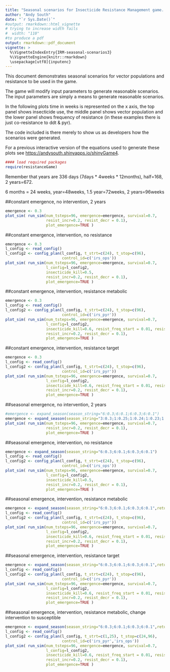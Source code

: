 ```yaml
---
title: "Seasonal scenarios for Insecticide Resistance Management game. v3"
author: "Andy South"
date: "`r Sys.Date()`"
#output: rmarkdown::html_vignette
# trying to increase width fails
#  width: "110" 
#to produce a pdf
output: rmarkdown::pdf_document
vignette: >
  %\VignetteIndexEntry{IRM-seasonal-scenarios3}
  %\VignetteEngine{knitr::rmarkdown}
  \usepackage[utf8]{inputenc}
---
```


This document demonstrates seasonal scenarios for vector populations and resistance to be used in the game.


The game will modify input parameters to generate reasonable scenarios. The input parameters are simply a means to generate reasonable scenarios.


In the following plots time in weeks is represented on the x axis, the top panel shows insecticide use, the middle panel shows vector population and the lower panel shows frequency of resistance (in these examples there is just co-resistance to ddt & pyr). 


The code included is there merely to show us as developers how the scenarios were generated.

For a previous interactive version of the equations used to generate these plots see [https://andysouth.shinyapps.io/shinyGame4](https://andysouth.shinyapps.io/shinyGame4).


```r
#### load required packages
require(resistanceGame)
```

Remember that years are 336 days (7days * 4weeks * 12months), half=168, 2 years=672.

6 months = 24 weeks, year=48weeks, 1.5 year=72weeks, 2 years=96weeks

\newpage

##constant emergence, no intervention, 2 years

```r

emergence <- 0.3
plot_sim( run_sim(num_tsteps=96, emergence=emergence, survival=0.7,
                  resist_incr=0.2, resist_decr = 0.1), 
                  plot_emergence=TRUE )
```

\newpage

##constant emergence, intervention, no resistance

```r

emergence <- 0.3
l_config <- read_config()
l_config2 <- config_plan(l_config, t_strt=c(24), t_stop=c(96),
                         control_id=c('irs_ops'))
plot_sim( run_sim(num_tsteps=96, emergence=emergence, survival=0.7,
                  l_config=l_config2,
                  insecticide_kill=0.5,
                  resist_incr=0.2, resist_decr = 0.1), 
                  plot_emergence=TRUE )
```

\newpage


##constant emergence, intervention, resistance metabolic

```r

emergence <- 0.3
l_config <- read_config()
l_config2 <- config_plan(l_config, t_strt=c(24), t_stop=c(96),
                         control_id=c('irs_pyr'))
plot_sim( run_sim(num_tsteps=96, emergence=emergence, survival=0.7,
                  l_config=l_config2,
                  insecticide_kill=0.6, resist_freq_start = 0.01, resist_mech='metabolic',
                  resist_incr=0.2, resist_decr = 0.1), 
                  plot_emergence=TRUE )
```

\newpage


##constant emergence, intervention, resistance target

```r

emergence <- 0.3
l_config <- read_config()
l_config2 <- config_plan(l_config, t_strt=c(24), t_stop=c(96),
                         control_id=c('irs_pyr'))
plot_sim( run_sim(num_tsteps=96, emergence=emergence, survival=0.7,
                  l_config=l_config2,
                  insecticide_kill=0.6, resist_freq_start = 0.01, resist_mech='target',
                  resist_incr=0.2, resist_decr = 0.1), 
                  plot_emergence=TRUE )
```

\newpage


##seasonal emergence, no intervention, 2 years

```r

#emergence <- expand_season(season_string="6:0.3;6:0.1;6:0.3;6:0.1")
emergence <- expand_season(season_string="3:0.3;1:0.25;1:0.24;1:0.23;1:0.22;1:0.21;1:0.20;1:0.19;1:0.18;1:0.17;1:0.16;6:0.3;6:0.1",return_tstep='weeks')
plot_sim( run_sim(num_tsteps=96, emergence=emergence, survival=0.7,
                  resist_incr=0.2, resist_decr = 0.1), 
                  plot_emergence=TRUE )
```

\newpage


##seasonal emergence, intervention, no resistance

```r

emergence <- expand_season(season_string="6:0.3;6:0.1;6:0.3;6:0.1")
l_config <- read_config()
l_config2 <- config_plan(l_config, t_strt=c(24), t_stop=c(96),
                         control_id=c('irs_ops'))
plot_sim( run_sim(num_tsteps=96, emergence=emergence, survival=0.7,
                  l_config=l_config2,
                  insecticide_kill=0.5,
                  resist_incr=0.2, resist_decr = 0.1), 
                  plot_emergence=TRUE )
```

\newpage


##seasonal emergence, intervention, resistance metabolic

```r

emergence <- expand_season(season_string="6:0.3;6:0.1;6:0.3;6:0.1",return_tstep='weeks')
l_config <- read_config()
l_config2 <- config_plan(l_config, t_strt=c(24), t_stop=c(96),
                         control_id=c('irs_pyr'))
plot_sim( run_sim(num_tsteps=96, emergence=emergence, survival=0.7,
                  l_config=l_config2,
                  insecticide_kill=0.6, resist_freq_start = 0.01, resist_mech='metabolic',
                  resist_incr=0.2, resist_decr = 0.1), 
                  plot_emergence=TRUE )
```

\newpage


##seasonal emergence, intervention, resistance target

```r

emergence <- expand_season(season_string="6:0.3;6:0.1;6:0.3;6:0.1",return_tstep='weeks')
l_config <- read_config()
l_config2 <- config_plan(l_config, t_strt=c(24), t_stop=c(96),
                         control_id=c('irs_pyr'))
plot_sim( run_sim(num_tsteps=96, emergence=emergence, survival=0.7,
                  l_config=l_config2,
                  insecticide_kill=0.6, resist_freq_start = 0.01, resist_mech='target',
                  resist_incr=0.2, resist_decr = 0.1), 
                  plot_emergence=TRUE )
```

\newpage



##seasonal emergence, intervention, resistance metabolic, change intervention to susceptible

```r

emergence <- expand_season(season_string="6:0.3;6:0.1;6:0.3;6:0.1",return_tstep='weeks')
l_config <- read_config()
l_config2 <- config_plan(l_config, t_strt=c(1,25), t_stop=c(24,96),
                         control_id=c('irs_pyr','irs_ops'))
plot_sim( run_sim(num_tsteps=96, emergence=emergence, survival=0.7,
                  l_config=l_config2,
                  insecticide_kill=0.6, resist_freq_start = 0.01, resist_mech='metabolic',
                  resist_incr=0.2, resist_decr = 0.1), 
                  plot_emergence=TRUE )
```

\newpage






